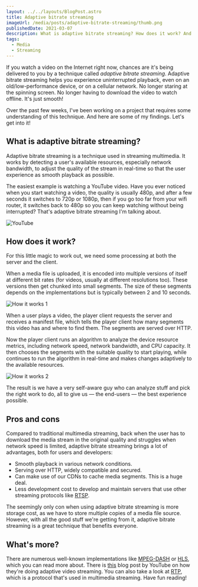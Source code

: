 ```yaml
---
layout: ../../layouts/BlogPost.astro
title: Adaptive bitrate streaming
imageUrl: /media/posts/adaptive-bitrate-streaming/thumb.png
publishedDate: 2021-03-07
description: What is adaptive bitrate streaming? How does it work? And what benefits does it offer?
tags:
  - Media
  - Streaming
---
```



If you watch a video on the Internet right now, chances are it's being delivered to you by a technique called *adaptive bitrate streaming*. Adaptive bitrate streaming helps you experience uninterrupted playback, even on an old/low-performance device, or on a cellular network. No longer staring at the spinning screen. No longer having to download the video to watch offline. It's just smooth!

Over the past few weeks, I've been working on a project that requires some understanding of this technique. And here are some of my findings. Let's get into it!

## What is adaptive bitrate streaming?

Adaptive bitrate streaming is a technique used in streaming multimedia. It works by detecting a user's available resources, especially network bandwidth, to adjust the quality of the stream in real-time so that the user experience as smooth playback as possible.

The easiest example is watching a YouTube video. Have you ever noticed when you start watching a video, the quality is usually 480p, and after a few seconds it switches to 720p or 1080p, then if you go too far from your wifi router, it switches back to 480p so you can keep watching without being interrupted? That's adaptive bitrate streaming I'm talking about.

<img src={youtubeImg} alt="YouTube"/>

## How does it work?

For this little magic to work out, we need some processing at both the server and the client.

When a media file is uploaded, it is encoded into multiple versions of itself at different bit rates (for videos, usually at different resolutions too). These versions then get chunked into small segments. The size of these segments depends on the implementations but is typically between 2 and 10 seconds.

<img src={howItWorks1Img} alt="How it works 1"/>

When a user plays a video, the player client requests the server and receives a manifest file, which tells the player client how many segments this video has and where to find them. The segments are served over HTTP.

Now the player client runs an algorithm to analyze the device resource metrics, including network speed, network bandwidth, and CPU capacity. It then chooses the segments with the suitable quality to start playing, while continues to run the algorithm in real-time and makes changes adaptively to the available resources.

<img src={howItWorks2Img} alt="How it works 2"/>

The result is we have a very self-aware guy who can analyze stuff and pick the right work to do, all to give us — the end-users — the best experience possible.

## Pros and cons

Compared to traditional multimedia streaming, back when the user has to download the media stream in the original quality and struggles when network speed is limited, adaptive bitrate streaming brings a lot of advantages, both for users and developers:

* Smooth playback in various network conditions.
* Serving over HTTP, widely compatible and secured.
* Can make use of our CDNs to cache media segments. This is a huge deal.
* Less development cost to develop and maintain servers that use other streaming protocols like [RTSP](https://en.wikipedia.org/wiki/Real_Time_Streaming_Protocol).

The seemingly only con when using adaptive bitrate streaming is more storage cost, as we have to store multiple copies of a media file source. However, with all the good stuff we're getting from it, adaptive bitrate streaming is a great technique that benefits everyone.

## What's more?

There are numerous well-known implementations like [MPEG-DASH](https://en.wikipedia.org/wiki/Dynamic_Adaptive_Streaming_over_HTTP) or [HLS](https://en.wikipedia.org/wiki/HTTP_Live_Streaming), which you can read more about. There is [this](https://youtube-eng.googleblog.com/2018/04/making-high-quality-video-efficient.html) blog post by YouTube on how they're doing adaptive video streaming. You can also take a look at [RTP](https://en.wikipedia.org/wiki/Real-time_Transport_Protocol), which is a protocol that's used in multimedia streaming. Have fun reading!

